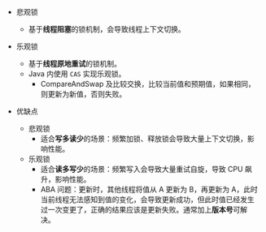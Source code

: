 - 悲观锁

  - 基于**线程阻塞**的锁机制，会导致线程上下文切换。

- 乐观锁

  - 基于**线程原地重试**的锁机制。
  - Java 内使用 `CAS` 实现乐观锁。
    - CompareAndSwap 及比较交换，比较当前值和预期值，如果相同，则更新为新值，否则失败。

- 优缺点

  - 悲观锁
    - 适合**写多读少**的场景：频繁加锁、释放锁会导致大量上下文切换，影响性能。
  - 乐观锁
    - 适合**读多写少**的场景：频繁写入会导致大量重试自旋，导致 CPU 飙升，影响性能。
    - ABA 问题：更新时，其他线程将值从 A 更新为 B，再更新为 A，此时当前线程无法感知到值的变化，会导致更新成功，但此时值已经发生过一次变更了，正确的结果应该是更新失败。通常加上**版本号**可解决。
